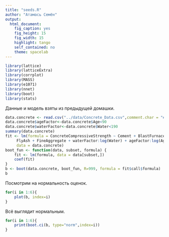 ```yaml
---
title: "seeds.R"
author: "Атамась Семён"
output:
  html_document:
    fig_caption: yes
    fig_height: 15
    fig_width: 15
    highlight: tango
    self_contained: no
    theme: spacelab
---
```


```r
library(lattice)
library(latticeExtra)
library(corrplot)
library(MASS)
library(e1071)
library(nnet)
library(boot)
library(stats)
```

Данные и модель взяты из предыдущей домашки.

```r
data.concrete <- read.csv("../data/Concrete_Data.csv",comment.char = "#")
data.concrete$ageFactor<-data.concrete$Age<90
data.concrete$waterFactor<-data.concrete$Water<190
summary(data.concrete)
fit <- lm(formula = ConcreteCompressiveStrength ~ Cement + BlastFurnaceSlag + 
     FlyAsh + FineAggregate + waterFactor:log(Water) + ageFactor:log(Age), 
     data = data.concrete)
boot_fun <- function(data, subset, formula) {
	fit <- lm(formula, data = data[subset,])
	coef(fit)
}
b <- boot(data.concrete, boot_fun, R=999, formula = fit$call$formula)
b

```

Посмотрим на нормальность оценок.

```r
for(i in 1:6){
    plot(b, index=i)
}
```

Всё выглядит нормальным.

```r
for(i in 1:6){
    print(boot.ci(b, type="norm",index=i))
}
```
